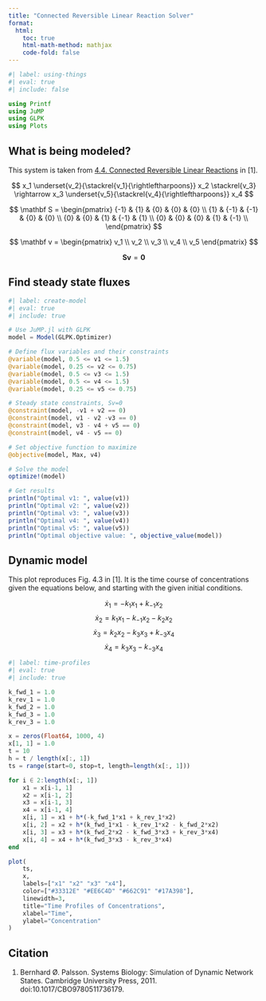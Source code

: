 ```yaml
---
title: "Connected Reversible Linear Reaction Solver"
format:
  html:
    toc: true
    html-math-method: mathjax
    code-fold: false
---
```


```julia
#| label: using-things
#| eval: true
#| include: false

using Printf
using JuMP
using GLPK
using Plots
```

## What is being modeled?

This system is taken from [4.4. Connected Reversible Linear Reactions](https://masspy.readthedocs.io/en/latest/education/sb2/chapters/sb2_chapter4.html#Connected-Reversible-Linear-Reactions) in [1].

$$ x_1 \underset{v_2}{\stackrel{v_1}{\rightleftharpoons}} x_2 \stackrel{v_3} \rightarrow x_3 \underset{v_5}{\stackrel{v_4}{\rightleftharpoons}} x_4 $$

$$ \mathbf S = \begin{pmatrix} {-1} & {1} & {0} & {0} & {0}  \\ {1} & {-1} & {-1} & {0} & {0}  \\ {0} & {0} & {1} & {-1} & {1}  \\  {0} & {0} & {0} & {1} & {-1}  \\ \end{pmatrix} $$

$$ \mathbf v = \begin{pmatrix} v_1 \\ v_2 \\ v_3 \\ v_4 \\ v_5 \end{pmatrix} $$

$$ \mathbf{Sv} = \mathbf 0 $$

## Find steady state fluxes

```julia
#| label: create-model
#| eval: true
#| include: true

# Use JuMP.jl with GLPK
model = Model(GLPK.Optimizer)

# Define flux variables and their constraints
@variable(model, 0.5 <= v1 <= 1.5)
@variable(model, 0.25 <= v2 <= 0.75)
@variable(model, 0.5 <= v3 <= 1.5)
@variable(model, 0.5 <= v4 <= 1.5)
@variable(model, 0.25 <= v5 <= 0.75)

# Steady state constraints, Sv=0
@constraint(model, -v1 + v2 == 0)
@constraint(model, v1 - v2 -v3 == 0)
@constraint(model, v3 - v4 + v5 == 0)
@constraint(model, v4 - v5 == 0)

# Set objective function to maximize
@objective(model, Max, v4)

# Solve the model
optimize!(model)

# Get results
println("Optimal v1: ", value(v1))
println("Optimal v2: ", value(v2))
println("Optimal v3: ", value(v3))
println("Optimal v4: ", value(v4))
println("Optimal v5: ", value(v5))
println("Optimal objective value: ", objective_value(model))
```

## Dynamic model

This plot reproduces Fig. 4.3 in [1]. It is the time course of concentrations given the equations below, and starting with the given initial conditions.

$$ \dot x_1 = -k_1x_1+k_{-1}x_2 $$
$$ \dot x_2 = k_1x_1-k_{-1}x_2-k_2x_2 $$
$$ \dot x_3 = k_2x_2-k_3x_3+k_{-3}x_4 $$
$$ \dot x_4 =  k_3x_3-k_{-3}x_4 $$

```julia
#| label: time-profiles
#| eval: true
#| include: true

k_fwd_1 = 1.0
k_rev_1 = 1.0
k_fwd_2 = 1.0
k_fwd_3 = 1.0
k_rev_3 = 1.0

x = zeros(Float64, 1000, 4)
x[1, 1] = 1.0
t = 10
h = t / length(x[:, 1])
ts = range(start=0, stop=t, length=length(x[:, 1]))

for i ∈ 2:length(x[:, 1])
    x1 = x[i-1, 1]
    x2 = x[i-1, 2]
    x3 = x[i-1, 3]
    x4 = x[i-1, 4]
    x[i, 1] = x1 + h*(-k_fwd_1*x1 + k_rev_1*x2)
    x[i, 2] = x2 + h*(k_fwd_1*x1 - k_rev_1*x2 - k_fwd_2*x2)
    x[i, 3] = x3 + h*(k_fwd_2*x2 - k_fwd_3*x3 + k_rev_3*x4)
    x[i, 4] = x4 + h*(k_fwd_3*x3 - k_rev_3*x4)
end

plot(
    ts,
    x, 
    labels=["x1" "x2" "x3" "x4"],
    color=["#33312E" "#EE6C4D" "#662C91" "#17A398"],
    linewidth=3, 
    title="Time Profiles of Concentrations",
    xlabel="Time",
    ylabel="Concentration"
)
```

## Citation

1. Bernhard Ø. Palsson. Systems Biology: Simulation of Dynamic Network States. Cambridge University Press, 2011. doi:10.1017/CBO9780511736179.

